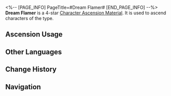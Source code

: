 <%-- [PAGE_INFO]
PageTitle=#Dream Flamer#
[END_PAGE_INFO] --%>
{{Item Infobox
|id          = 110426
|image       = Item Dream Flamer.png
|type        = Character Ascension Material
|invCategory = Upgrade Materials
|rarity      = 4
|effect      = 
|description = A flamer that instantly cooks food. Can be used for the Ascension of Quantum characters.
|source1     = [[Stagnant Shadow: Dream's Edge]]
|source2     = [[Omni-Synthesizer]] &mdash; Material Exchange
}}
{{Description|A special fiery dream flamer that uses flames to serve a delicious dream on the plate.<br />It serves as a tool for the Sweet Dreams Troupe's cooking, and can also be wielded as a weapon when they are transformed into the Dreamjolt Troupe.<br /><br />''"By design, the flames from this flamer affect only ingredients... although that doesn't exclude the possibility of the head chef regarding you as an ingredient."''}}
'''Dream Flamer''' is a 4-star [[Character Ascension Material]]. It is used to ascend characters of the {{Color|Quantum|link=1}} type.

==Ascension Usage==
{{Ascension Usage}}

==Other Languages==
{{Other Languages
|en   = Dream Flamer
|zhs  = 炙梦喷枪
|zht  = 炙夢噴槍
|ja   = 夢を炙るトーチバーナー
|ko   = 꿈 토치
|es   = Soplete de ensueño
|fr   = Lance-flammes onirique
|ru   = Огнемёт грёз
|th   = Dream Flamer
|vi   = Súng Phun Giấc Mơ
|de   = Traumflammenwerfer
|id   = Dream Flamer
|pt   = Fogareiro de Sonho
}}

==Change History==
{{Change History|2.0}}

==Navigation==
{{Upgrade Material Navbox}}